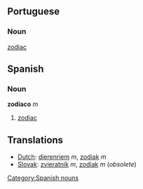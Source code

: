 ==Portuguese ==
=== Noun ===
[[zodiac]]

== Spanish ==
=== Noun ===
'''zodíaco''' ''m''
# [[zodiac]]

[[Category:Spanish nouns]]

== Translations ==
*[[Dutch]]: [[dierenriem]] ''m'', [[zodiak]] ''m''
*[[Slovak]]: [[zvieratník]] ''m'', [[zodiak]] ''m'' (''obsolete'')